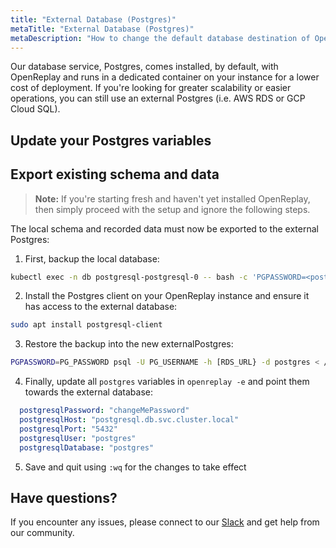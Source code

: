 ```yaml
---
title: "External Database (Postgres)"
metaTitle: "External Database (Postgres)"
metaDescription: "How to change the default database destination of OpenReplay and use an external one."
---
```


Our database service, Postgres, comes installed, by default, with OpenReplay and runs in a dedicated container on your instance for a lower cost of deployment. If you're looking for greater scalability or easier operations, you can still use an external Postgres (i.e. AWS RDS or GCP Cloud SQL).

## Update your Postgres variables

## Export existing schema and data

> **Note:** If you're starting fresh and haven't yet installed OpenReplay, then simply proceed with the setup and ignore the following steps.

The local schema and recorded data must now be exported to the external Postgres:

1. First, backup the local database:

```bash
kubectl exec -n db postgresql-postgresql-0 -- bash -c 'PGPASSWORD=<postgresPassword from vars.yaml> pg_dumpall -U postgres '"  > ~/path/to/dump.sql
```

2. Install the Postgres client on your OpenReplay instance and ensure it has access to the external database:

```bash
sudo apt install postgresql-client
```
   
3. Restore the backup into the new externalPostgres:

```bash
PGPASSWORD=PG_PASSWORD psql -U PG_USERNAME -h [RDS_URL} -d postgres < /path/to/dump.sql
```

4. Finally, update all `postgres` variables in `openreplay -e` and point them towards the external database:

```yaml
  postgresqlPassword: "changeMePassword"
  postgresqlHost: "postgresql.db.svc.cluster.local"
  postgresqlPort: "5432"
  postgresqlUser: "postgres"
  postgresqlDatabase: "postgres"
```

5. Save and quit using `:wq` for the changes to take effect

## Have questions?

If you encounter any issues, please connect to our [Slack](https://slack.openreplay.com) and get help from our community.
